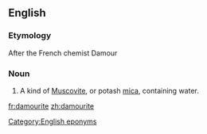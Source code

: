 ==English==

===Etymology===
After the French chemist Damour

===Noun===
{{en-noun|s|-}}

# {{mineralogy}} A kind of [[Muscovite]], or potash [[mica]], containing water.

[[Category:English eponyms]]

[[fr:damourite]]
[[zh:damourite]]